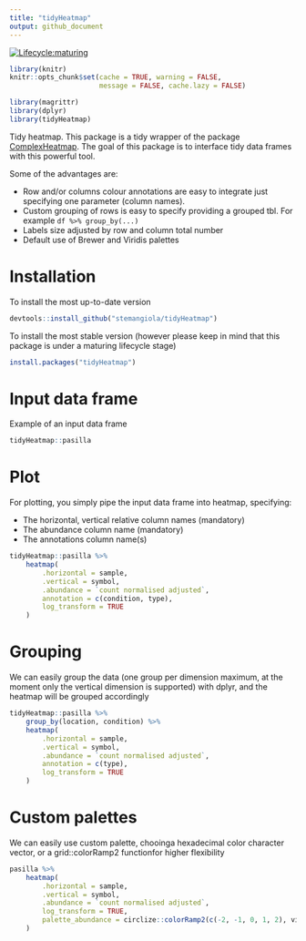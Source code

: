 ```yaml
---
title: "tidyHeatmap"
output: github_document
---
```


<!-- badges: start -->
  [![Lifecycle:maturing](https://img.shields.io/badge/lifecycle-maturing-blue.svg)](https://www.tidyverse.org/lifecycle/#maturing)
<!-- badges: end -->


```r
library(knitr)
knitr::opts_chunk$set(cache = TRUE, warning = FALSE, 
                      message = FALSE, cache.lazy = FALSE)

library(magrittr)
library(dplyr)
library(tidyHeatmap)

```

Tidy heatmap. This package is a tidy wrapper of the package [ComplexHeatmap](https://bioconductor.org/packages/release/bioc/html/ComplexHeatmap.html). The goal of this package is to interface tidy data frames with this powerful tool.

Some of the advantages are:

- Row and/or columns colour annotations are easy to integrate just specifying one parameter (column names). 
- Custom grouping of rows is easy to specify providing a grouped tbl. For example `df %>% group_by(...)`
- Labels size adjusted by row and column total number
- Default use of Brewer and Viridis palettes



# Installation

To install the most up-to-date version

```r

devtools::install_github("stemangiola/tidyHeatmap")

```

To install the most stable version (however please keep in mind that this package is under a maturing lifecycle stage)

```r

install.packages("tidyHeatmap")

```

# Input data frame

Example of an input data frame

```r
tidyHeatmap::pasilla
```


# Plot

For plotting, you simply pipe the input data frame into heatmap, specifying:

- The horizontal, vertical relative column names (mandatory)
- The abundance column name (mandatory)
- The annotations column name(s)

```r
tidyHeatmap::pasilla %>%
	heatmap(
		.horizontal = sample,
		.vertical = symbol,
		.abundance = `count normalised adjusted`,
		annotation = c(condition, type),
		log_transform = TRUE
	)
```

# Grouping

We can easily group the data (one group per dimension maximum, at the moment only the vertical dimension is supported) with dplyr, and the heatmap will be grouped accordingly

```r
tidyHeatmap::pasilla %>%
	group_by(location, condition) %>%
	heatmap(
		.horizontal = sample,
		.vertical = symbol,
		.abundance = `count normalised adjusted`,
		annotation = c(type),
		log_transform = TRUE
	)
```

# Custom palettes

We can easily use custom palette, chooinga hexadecimal color character vector, or a grid::colorRamp2 functionfor higher flexibility

```r
pasilla %>%
	heatmap(
		.horizontal = sample,
		.vertical = symbol,
		.abundance = `count normalised adjusted`,
		log_transform = TRUE, 
		palette_abundance = circlize::colorRamp2(c(-2, -1, 0, 1, 2), viridis::magma(5))
	)
```